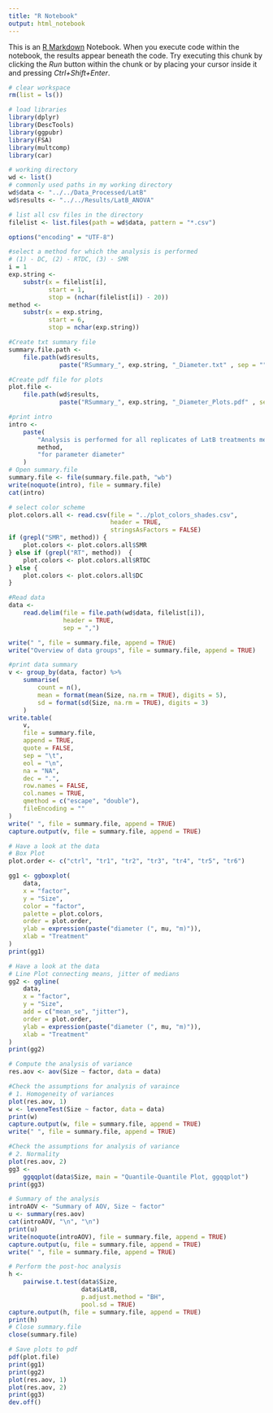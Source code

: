 ---
title: "R Notebook"
output: html_notebook
---

This is an [R Markdown](http://rmarkdown.rstudio.com) Notebook. When you execute code within the notebook, the results appear beneath the code.
Try executing this chunk by clicking the *Run* button within the chunk or by placing your cursor inside it and pressing *Ctrl+Shift+Enter*.

```{r}
# clear workspace
rm(list = ls())

# load libraries
library(dplyr)
library(DescTools)
library(ggpubr)
library(FSA)
library(multcomp)
library(car)

# working directory
wd <- list()
# commonly used paths in my working directory
wd$data <- "../../Data_Processed/LatB"
wd$results <- "../../Results/LatB_ANOVA"

# list all csv files in the directory
filelist <- list.files(path = wd$data, pattern = "*.csv")

options("encoding" = "UTF-8")
```

```{r}
#select a method for which the analysis is performed
# (1) - DC, (2) - RTDC, (3) - SMR
i = 1
exp.string <-
    substr(x = filelist[i],
           start = 1,
           stop = (nchar(filelist[i]) - 20))
method <-
    substr(x = exp.string,
           start = 6,
           stop = nchar(exp.string))

#Create txt summary file
summary.file.path <-
    file.path(wd$results,
              paste("RSummary_", exp.string, "_Diameter.txt" , sep = ""))

#Create pdf file for plots
plot.file <-
    file.path(wd$results,
              paste("RSummary_", exp.string, "_Diameter_Plots.pdf" , sep = ""))

#print intro
intro <-
    paste(
        "Analysis is performed for all replicates of LatB treatments measured with",
        method,
        "for parameter diameter"
    )
# Open summary.file
summary.file <- file(summary.file.path, "wb")
write(noquote(intro), file = summary.file)
cat(intro)

# select color scheme
plot.colors.all <- read.csv(file = "../plot_colors_shades.csv",
                            header = TRUE,
                            stringsAsFactors = FALSE)
if (grepl("SMR", method)) {
    plot.colors <- plot.colors.all$SMR
} else if (grepl("RT", method))  {
    plot.colors <- plot.colors.all$RTDC
} else {
    plot.colors <- plot.colors.all$DC
}
```

```{r}
#Read data
data <-
    read.delim(file = file.path(wd$data, filelist[i]),
               header = TRUE,
               sep = ",")

write(" ", file = summary.file, append = TRUE)
write("Overview of data groups", file = summary.file, append = TRUE)

#print data summary
v <- group_by(data, factor) %>%
    summarise(
        count = n(),
        mean = format(mean(Size, na.rm = TRUE), digits = 5),
        sd = format(sd(Size, na.rm = TRUE), digits = 3)
    )
write.table(
    v,
    file = summary.file,
    append = TRUE,
    quote = FALSE,
    sep = "\t",
    eol = "\n",
    na = "NA",
    dec = ".",
    row.names = FALSE,
    col.names = TRUE,
    qmethod = c("escape", "double"),
    fileEncoding = ""
)
write(" ", file = summary.file, append = TRUE)
capture.output(v, file = summary.file, append = TRUE)
```


```{r}
# Have a look at the data
# Box Plot
plot.order <- c("ctrl", "tr1", "tr2", "tr3", "tr4", "tr5", "tr6")

gg1 <- ggboxplot(
    data,
    x = "factor",
    y = "Size",
    color = "factor",
    palette = plot.colors,
    order = plot.order,
    ylab = expression(paste("diameter (", mu, "m)")),
    xlab = "Treatment"
)
print(gg1)
```

```{r}
# Have a look at the data
# Line Plot connecting means, jitter of medians
gg2 <- ggline(
    data,
    x = "factor",
    y = "Size",
    add = c("mean_se", "jitter"),
    order = plot.order,
    ylab = expression(paste("diameter (", mu, "m)")),
    xlab = "Treatment"
)
print(gg2)
```

```{r}
# Compute the analysis of variance
res.aov <- aov(Size ~ factor, data = data)

#Check the assumptions for analysis of varaince
# 1. Homogeneity of variances
plot(res.aov, 1)
w <- leveneTest(Size ~ factor, data = data)
print(w)
capture.output(w, file = summary.file, append = TRUE)
write(" ", file = summary.file, append = TRUE)
```

```{r}
#Check the assumptions for analysis of variance
# 2. Normality
plot(res.aov, 2)
gg3 <-
    ggqqplot(data$Size, main = "Quantile-Quantile Plot, ggqqplot")
print(gg3)
```

```{r}
# Summary of the analysis
introAOV <- "Summary of AOV, Size ~ factor"
u <- summary(res.aov)
cat(introAOV, "\n", "\n")
print(u)
write(noquote(introAOV), file = summary.file, append = TRUE)
capture.output(u, file = summary.file, append = TRUE)
write(" ", file = summary.file, append = TRUE)
```

```{r}
# Perform the post-hoc analysis
h <-
    pairwise.t.test(data$Size,
                    data$LatB,
                    p.adjust.method = "BH",
                    pool.sd = TRUE)
capture.output(h, file = summary.file, append = TRUE)
print(h)
# Close summary.file
close(summary.file)
```

```{r}
# Save plots to pdf
pdf(plot.file)
print(gg1)
print(gg2)
plot(res.aov, 1)
plot(res.aov, 2)
print(gg3)
dev.off()
```
